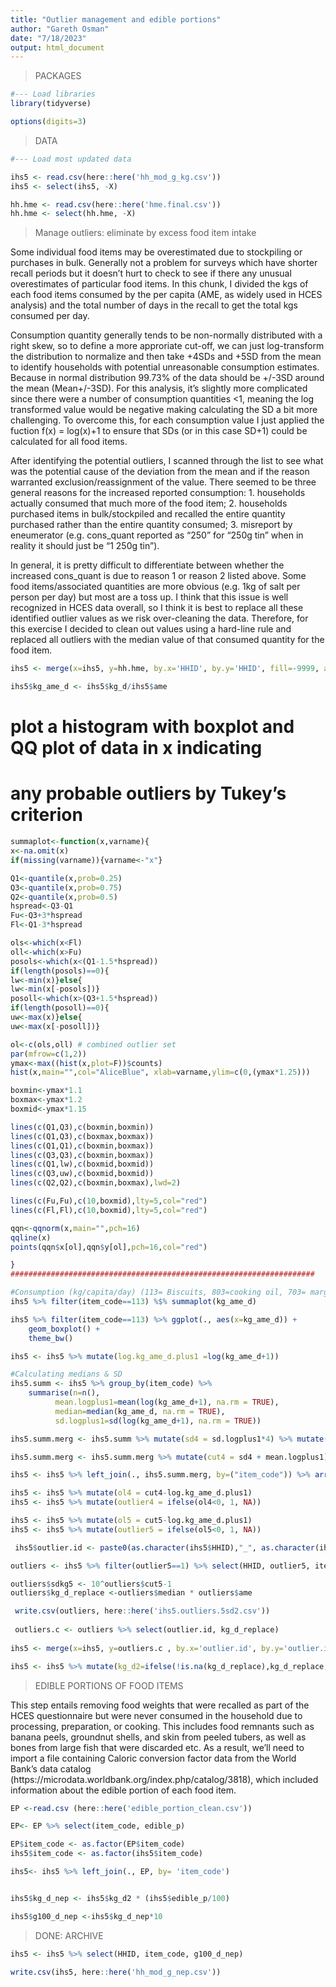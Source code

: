 ---
title: "Outlier management and edible portions"
author: "Gareth Osman"
date: "7/18/2023"
output: html_document
---

>PACKAGES

```{r}
#--- Load libraries 
library(tidyverse)

options(digits=3)

```

>DATA 

```{r}
#--- Load most updated data

ihs5 <- read.csv(here::here('hh_mod_g_kg.csv'))
ihs5 <- select(ihs5, -X)

hh.hme <- read.csv(here::here('hme.final.csv'))
hh.hme <- select(hh.hme, -X)

```

>Manage outliers: eliminate by excess food item intake

Some individual food items may be overestimated due to stockpiling or purchases in bulk. Generally not a problem for surveys which have shorter recall periods but it doesn't hurt to check to see if there any unusual overestimates of particular food items. In this chunk, I divided the kgs of each food items consumed by the per capita (AME, as widely used in HCES analysis) and the total number of days in the recall to get the total kgs consumed per day.  

Consumption quantity generally tends to be non-normally distributed with a right skew, so to define a more approriate cut-off, we can just log-transform the distribution to normalize and then take +4SDs and +5SD from the mean to identify households with potential unreasonable consumption estimates. Because in normal distribution 99.73% of the data should be +/-3SD around the mean (Mean+/-3SD). For this analysis, it's slightly more complicated since there were a number of consumption quantities <1, meaning the log transformed value would be negative making calculating the SD a bit more challenging. To overcome this, for each consumption value I just applied the fuction f(x) = log(x)+1 to ensure that SDs (or in this case SD+1) could be calculated for all food items. 

After identifying the potential outliers, I scanned through the list to see what was the potential cause of the deviation from the mean and if the reason warranted exclusion/reassignment of the value. There seemed to be three general reasons for the increased reported consumption:
  1. households actually consumed that much more of the food item;
  2. households purchased items in bulk/stockpiled and recalled the entire quantity purchased rather than the entire quantity consumed;
  3. misreport by eneumerator (e.g. cons_quant reported as "250" for  "250g tin" when in reality it should just be "1 250g tin").
  
In general, it is pretty difficult to differentiate between whether the increased cons_quant is due to reason 1 or reason 2 listed above. Some food items/associated quantities are more obvious (e.g. 1kg of salt per person per day) but most are a toss up. I think that this issue is well recognized in HCES data overall, so I think it is best to replace all these identified outlier values as we risk over-cleaning the data. Therefore, for this exercise I decided to clean out values using a hard-line rule and replaced all outliers with the median value of that consumed quantity for the food item. 

```{r}

ihs5 <- merge(x=ihs5, y=hh.hme, by.x='HHID', by.y='HHID', fill=-9999, all.x = TRUE)

ihs5$kg_ame_d <- ihs5$kg_d/ihs5$ame

```
# plot a histogram with boxplot and QQ plot of data in x indicating
# any probable outliers by Tukey's criterion
```{r}

summaplot<-function(x,varname){
x<-na.omit(x)
if(missing(varname)){varname<-"x"}

Q1<-quantile(x,prob=0.25)
Q3<-quantile(x,prob=0.75)
Q2<-quantile(x,prob=0.5)
hspread<-Q3-Q1
Fu<-Q3+3*hspread
Fl<-Q1-3*hspread

ols<-which(x<Fl)
oll<-which(x>Fu)
posols<-which(x<(Q1-1.5*hspread))
if(length(posols)==0){
lw<-min(x)}else{
lw<-min(x[-posols])}
posoll<-which(x>(Q3+1.5*hspread))
if(length(posoll)==0){
uw<-max(x)}else{
uw<-max(x[-posoll])}

ol<-c(ols,oll) # combined outlier set
par(mfrow=c(1,2))
ymax<-max((hist(x,plot=F))$counts)
hist(x,main="",col="AliceBlue", xlab=varname,ylim=c(0,(ymax*1.25)))

boxmin<-ymax*1.1
boxmax<-ymax*1.2
boxmid<-ymax*1.15

lines(c(Q1,Q3),c(boxmin,boxmin))
lines(c(Q1,Q3),c(boxmax,boxmax))
lines(c(Q1,Q1),c(boxmin,boxmax))
lines(c(Q3,Q3),c(boxmin,boxmax))
lines(c(Q1,lw),c(boxmid,boxmid))
lines(c(Q3,uw),c(boxmid,boxmid))
lines(c(Q2,Q2),c(boxmin,boxmax),lwd=2)

lines(c(Fu,Fu),c(10,boxmid),lty=5,col="red")
lines(c(Fl,Fl),c(10,boxmid),lty=5,col="red")

qqn<-qqnorm(x,main="",pch=16)
qqline(x)
points(qqn$x[ol],qqn$y[ol],pch=16,col="red")

}
####################################################################
```

```{r}
#Consumption (kg/capita/day) (113= Biscuits, 803=cooking oil, 703= margarine, etc)
ihs5 %>% filter(item_code==113) %$% summaplot(kg_ame_d)

ihs5 %>% filter(item_code==113) %>% ggplot(., aes(x=kg_ame_d)) + 
    geom_boxplot() +
    theme_bw()

ihs5 <- ihs5 %>% mutate(log.kg_ame_d.plus1 =log(kg_ame_d+1))

```

```{r}
#Calculating medians & SD 
ihs5.summ <- ihs5 %>% group_by(item_code) %>% 
    summarise(n=n(), 
          mean.logplus1=mean(log(kg_ame_d+1), na.rm = TRUE), 
          median=median(kg_ame_d, na.rm = TRUE), 
          sd.logplus1=sd(log(kg_ame_d+1), na.rm = TRUE))

ihs5.summ.merg <- ihs5.summ %>% mutate(sd4 = sd.logplus1*4) %>% mutate(sd5 = sd.logplus1*5) %>% select(item_code, mean.logplus1, median, sd4, sd5)

ihs5.summ.merg <- ihs5.summ.merg %>% mutate(cut4 = sd4 + mean.logplus1) %>% mutate(cut5 = sd5 + mean.logplus1) %>% select(item_code, median, cut4, cut5)

ihs5 <- ihs5 %>% left_join(., ihs5.summ.merg, by=("item_code")) %>% arrange(HHID)

ihs5 <- ihs5 %>% mutate(ol4 = cut4-log.kg_ame_d.plus1)
ihs5 <- ihs5 %>% mutate(outlier4 = ifelse(ol4<0, 1, NA)) 

ihs5 <- ihs5 %>% mutate(ol5 = cut5-log.kg_ame_d.plus1)
ihs5 <- ihs5 %>% mutate(outlier5 = ifelse(ol5<0, 1, NA)) 

 ihs5$outlier.id <- paste0(as.character(ihs5$HHID),"_", as.character(ihs5$item_code))

outliers <- ihs5 %>% filter(outlier5==1) %>% select(HHID, outlier5, item_code, item_name_original, unit_name, cons_quant, cons_unitA, kg_d, ame, kg_ame_d, outlier.id, median, cut5) %>% arrange(item_code)

outliers$sdkg5 <- 10^outliers$cut5-1
outliers$kg_d_replace <-outliers$median * outliers$ame

 write.csv(outliers, here::here('ihs5.outliers.5sd2.csv'))
 
 outliers.c <- outliers %>% select(outlier.id, kg_d_replace)
 
ihs5 <- merge(x=ihs5, y=outliers.c , by.x='outlier.id', by.y='outlier.id', fill=-9999, all.x = TRUE)

ihs5 <- ihs5 %>% mutate(kg_d2=ifelse(!is.na(kg_d_replace),kg_d_replace, kg_d))

```

>EDIBLE PORTIONS OF FOOD ITEMS

This step entails removing food weights that were recalled as part of the HCES questionnaire but were never consumed in the household due to processing, preparation, or cooking. This includes food remnants such as banana peels, groundnut shells, and skin from peeled tubers, as well as bones from large fish that were discarded etc. As a result, we'll need to import a file containing Caloric conversion factor data from the World Bank's data catalog (https://microdata.worldbank.org/index.php/catalog/3818), which included information about the edible portion of each food item.

```{r}

EP <-read.csv (here::here('edible_portion_clean.csv'))

EP<- EP %>% select(item_code, edible_p)

EP$item_code <- as.factor(EP$item_code)
ihs5$item_code <- as.factor(ihs5$item_code)

ihs5<- ihs5 %>% left_join(., EP, by= 'item_code')


ihs5$kg_d_nep <- ihs5$kg_d2 * (ihs5$edible_p/100)

ihs5$g100_d_nep <-ihs5$kg_d_nep*10

```

>DONE:  ARCHIVE

```{r}

ihs5 <- ihs5 %>% select(HHID, item_code, g100_d_nep)

write.csv(ihs5, here::here('hh_mod_g_nep.csv'))

```
